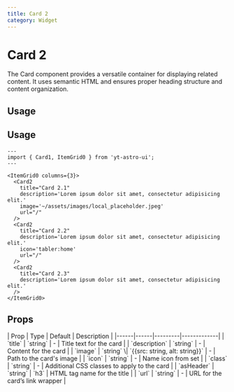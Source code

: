 ```yaml
---
title: Card 2
category: Widget
---
```



# Card 2

The Card component provides a versatile container for displaying related content. It uses semantic HTML and ensures proper heading structure and content organization.

## Usage

<div className="space-y-12">
  <Demo title="">
    <ItemGrid0 columns={3}>
      <Card2
        title="Card 2.1"
        description='Lorem ipsum dolor sit amet, consectetur adipisicing elit.'
        image='~/assets/images/local_placeholder.jpeg'
        url="/"
      />
      <Card2
        title="Card 2.2"
        description='Lorem ipsum dolor sit amet, consectetur adipisicing elit.'
        icon='tabler:home'
        url="/"
      />
      <Card2
        title="Card 2.3"
        description='Lorem ipsum dolor sit amet, consectetur adipisicing elit.'
      />
    </ItemGrid0>
  </Demo>
</div>


## Usage

```astro
---
import { Card1, ItemGrid0 } from 'yt-astro-ui';
---

<ItemGrid0 columns={3}>
  <Card2
    title="Card 2.1"
    description='Lorem ipsum dolor sit amet, consectetur adipisicing elit.'
    image='~/assets/images/local_placeholder.jpeg'
    url="/"
  />
  <Card2
    title="Card 2.2"
    description='Lorem ipsum dolor sit amet, consectetur adipisicing elit.'
    icon='tabler:home'
    url="/"
  />
  <Card2
    title="Card 2.3"
    description='Lorem ipsum dolor sit amet, consectetur adipisicing elit.'
  />
</ItemGrid0>
```

## Props

<div className="overflow-x-auto">
  <div className="min-w-xl">
    | Prop | Type | Default | Description |
    |------|------|---------|-------------|
    | `title` | `string` | - | Title text for the card |
    | `description` | `string` | - | Content for the card |
    | `image`     | `string` \| `{{src: string, alt: string}}` | - | Path to the card's image |
    | `icon`      | `string` | - | Name icon from set |
    | `class`     | `string` | - | Additional CSS classes to apply to the card |
    | `asHeader`  | `string` | `h3` | HTML tag name for the title |
    | `url`       | `string` | - | URL for the card’s link wrapper |
  </div>
</div>
